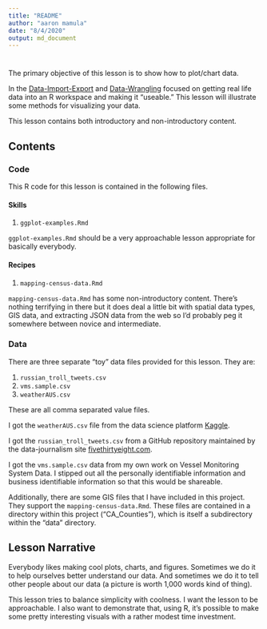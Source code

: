 ```yaml
---
title: "README"
author: "aaron mamula"
date: "8/4/2020"
output: md_document
---
```


# {.tabset .tabset-fade .tabset-pills}

The primary objective of this lesson is to show how to plot/chart data. 

In the [Data-Import-Export](https://github.com/aaronmams/rHD-Data-Import-Export) and [Data-Wrangling](https://github.com/aaronmams/rHD-Data-Wrangling) focused on getting real life data into an R workspace and making it "useable." This lesson will illustrate some methods for visualizing your data.

This lesson contains both introductory and non-introductory content. 

## Contents {.tabset}

### Code 

This R code for this lesson is contained in the following files.

#### Skills

1. ```ggplot-examples.Rmd```

```ggplot-examples.Rmd``` should be a very approachable lesson appropriate for basically everybody. 

#### Recipes

1. ```mapping-census-data.Rmd```

```mapping-census-data.Rmd``` has some non-introductory content. There's nothing terrifying in there but it does deal a little bit with spatial data types, GIS data, and extracting JSON data from the web so I'd probably peg it somewhere between novice and intermediate.

### Data

There are three separate "toy" data files provided for this lesson. They are:

1. ```russian_troll_tweets.csv```
2. ```vms.sample.csv```
3. ```weatherAUS.csv```

These are all comma separated value files. 

I got the ```weatherAUS.csv``` file from the data science platform [Kaggle](https://www.kaggle.com/).

I got the ```russian_troll_tweets.csv``` from a GitHub repository maintained by the data-journalism site [fivethirtyeight.com](https://fivethirtyeight.com/).

I got the ```vms.sample.csv``` data from my own work on Vessel Monitoring System Data. I stipped out all the personally identifiable information and business identifiable information so that this would be shareable.

Additionally, there are some GIS files that I have included in this project. They support the ```mapping-census-data.Rmd```. These files are contained in a directory within this project ("CA_Counties"), which is itself a subdirectory within the "data" directory. 

## Lesson Narrative

Everybody likes making cool plots, charts, and figures. Sometimes we do it to help ourselves better understand our data. And sometimes we do it to tell other people about our data (a picture is worth 1,000 words kind of thing).

This lesson tries to balance simplicity with coolness. I want the lesson to be approachable. I also want to demonstrate that, using R, it's possible to make some pretty interesting visuals with a rather modest time investment.



